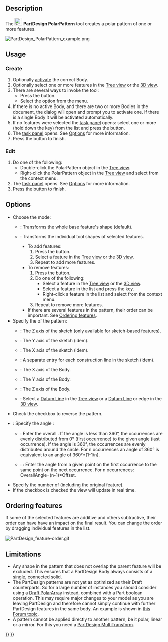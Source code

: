 <languages/>
<translate>

<!--T:28-->
{{Docnav
|[[PartDesign_LinearPattern|Linear Pattern]]
|[[PartDesign_MultiTransform|Create MultiTransform]]
|[[PartDesign_Workbench|PartDesign]]
|IconL=PartDesign_LinearPattern.svg
|IconR=PartDesign_MultiTransform.svg
|IconC=Workbench_PartDesign.svg
}}

<!--T:1-->
{{GuiCommand
|Name=PartDesign PolarPattern
|MenuLocation=Part Design → Apply a pattern → PolarPattern
|Workbenches=[[PartDesign_Workbench|PartDesign]]
|SeeAlso=[[PartDesign_MultiTransform|PartDesign MultiTransform]]
}}

==Description== <!--T:2-->

<!--T:11-->
The [[Image:PartDesign_PolarPattern.svg|24px]] '''PartDesign PolarPattern''' tool creates a polar pattern of one or more features.

</translate>
[[File:PartDesign PolarPattern example.png|none]]
<translate>
<!--T:12-->
{{Caption|A slot-shaped pocket (B) made on top of a base pad (A, also referred to as support) is used for a polar pattern. The result (C) is shown on the right.}}

==Usage== <!--T:13-->

=== Create === <!--T:50-->

<!--T:51-->
# Optionally [[PartDesign_Body#Active_status|activate]] the correct Body.
# Optionally select one or more features in the [[Tree_view|Tree view]] or the [[3D_view|3D view]].
# There are several ways to invoke the tool:
#* Press the {{Button|[[Image:PartDesign_PolarPattern.svg|16px]] [[PartDesign_PolarPattern|PolarPattern]]}} button.
#* Select the {{MenuCommand|Part Design → Apply a pattern → [[Image:PartDesign_PolarPattern.svg|16px]] PolarPattern}} option from the menu.
# If there is no active Body, and there are two or more Bodies in the document, the {{MenuCommand|Active Body Required}} dialog will open and prompt you to activate one. If there is a single Body it will be activated automatically.
# If no features were selected the {{MenuCommand|Select feature}} [[Task_panel|task panel]] opens: select one or more (hold down the {{KEY|Ctrl}} key) from the list and press the {{Button|OK}} button.
# The {{MenuCommand|PolarPattern parameters}} [[Task_panel|task panel]] opens. See [[#Options|Options]] for more information.
# Press the {{Button|OK}} button to finish.

=== Edit === <!--T:52-->

<!--T:53-->
# Do one of the following:
#* Double-click the PolarPattern object in the [[Tree_view|Tree view]].
#* Right-click the PolarPattern object in the [[Tree_view|Tree view]] and select {{MenuCommand|Edit PolarPattern}} from the context menu.
# The {{MenuCommand|PolarPattern parameters}} [[Task_panel|task panel]] opens. See [[#Options|Options]] for more information.
# Press the {{Button|OK}} button to finish.

==Options== <!--T:6-->

<!--T:54-->
* Choose the mode:
** {{MenuCommand|Transform body}}: Transforms the whole base feature's shape (default). {{Version|1.0}}
** {{MenuCommand|Transform tool shapes}}: Transforms the individual tool shapes of selected features.
*** To add features:
***# Press the {{Button|Add feature}} button.
***# Select a feature in the [[Tree_view|Tree view]] or the [[3D_view|3D view]].
***# Repeat to add more features.
*** To remove features:
***# Press the {{Button|Remove feature}} button.
***# Do one of the following:
***#* Select a feature in the [[Tree_view|Tree view]] or the [[3D_view|3D view]].
***#* Select a feature in the list and press the {{KEY|Del}} key.
***#* Right-click a feature in the list and select {{MenuCommand|Remove}} from the context menu.
***# Repeat to remove more features.
*** If there are several features in the pattern, their order can be important. See [[#Ordering_features|Ordering features]].
* Specify the {{MenuCommand|Axis}} of the pattern:
** {{MenuCommand|Normal sketch axis}}: The Z axis of the sketch (only available for sketch-based features).
** {{MenuCommand|Vertical sketch axis}}: The Y axis of the sketch (idem).
** {{MenuCommand|Horizontal sketch axis}}: The X axis of the sketch (idem).
** {{MenuCommand|Construction line #}}: A separate entry for each construction line in the sketch (idem).
** {{MenuCommand|Base X axis}}: The X axis of the Body.
** {{MenuCommand|Base Y axis}}: The Y axis of the Body.
** {{MenuCommand|Base Z axis}}: The Z axis of the Body.
** {{MenuCommand|Select reference...}}: Select a [[PartDesign_Line|Datum Line]] in the [[Tree_view|Tree view]] or a [[PartDesign_Line|Datum Line]] or edge in the [[3D_view|3D view]].
* Check the {{MenuCommand|Reverse direction}} checkbox to reverse the pattern.
* {{Version|1.0}}: Specify the angle {{MenuCommand|Mode}}:
** {{MenuCommand|Overall Angle}}: Enter the overall {{MenuCommand|Angle}}. If the angle is less than 360°, the occurrences are evenly distributed from 0° (first occurrence) to the given angle (last occurrence). If the angle is 360°, the occurrences are evenly distributed around the circle. For n occurrences an angle of 360° is equivalent to an angle of 360°*(1-1/n).
** {{Version|1.0}}: {{MenuCommand|Offset Angle}}: Enter the {{MenuCommand|Offset}} angle from a given point on the first occurrence to the same point on the next occurrence. For n occurrences: OverallAngle=(n-1)*Offset.
* Specify the number of {{MenuCommand|Occurrences}} (including the original feature).
* If the {{MenuCommand|Update view}} checkbox is checked the view will update in real time.

== Ordering features == <!--T:35-->

<!--T:55-->
If some of the selected features are additive and others subtractive, their order can have have an impact on the final result. You can change the order by dragging individual features in the list.

</translate>
[[File:PartDesign_feature-order.gif]]
<translate>
<!--T:32-->
{{Caption|Effect of the feature order}}

==Limitations== <!--T:3-->

<!--T:56-->
* Any shape in the pattern that does not overlap the parent feature will be excluded. This ensures that a PartDesign Body always consists of a single, connected solid.
* The PartDesign patterns are not yet as optimized as their Draft counterparts. So for a large number of instances you should consider using a [[Draft_PolarArray|Draft PolarArray]] instead, combined with a Part boolean operation. This may require major changes to your model as you are leaving PartDesign and therefore cannot simply continue with further PartDesign features in the same body. An example is shown in [https://forum.freecad.org/viewtopic.php?f=3&t=55192 this Forum topic].
* A pattern cannot be applied directly to another pattern, be it polar, linear or a mirror. For this you need a [[PartDesign_MultiTransform|PartDesign MultiTransform]].


<!--T:29-->
{{Docnav
|[[PartDesign_LinearPattern|Linear Pattern]]
|[[PartDesign_MultiTransform|Create MultiTransform]]
|[[PartDesign_Workbench|PartDesign]]
|IconL=PartDesign_LinearPattern.svg
|IconR=PartDesign_MultiTransform.svg
|IconC=Workbench_PartDesign.svg
}}

</translate>
{{PartDesign Tools navi{{#translation:}}}}
{{Userdocnavi{{#translation:}}}}